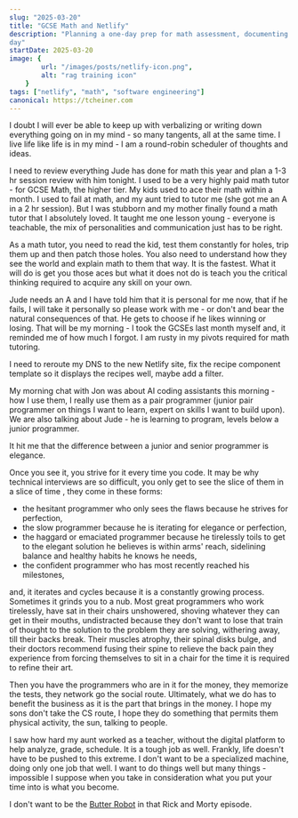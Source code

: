 ```yaml
---
slug: "2025-03-20"
title: "GCSE Math and Netlify"
description: "Planning a one-day prep for math assessment, documenting Netlify deploy and engineering thoughts for the
day"
startDate: 2025-03-20
image: {
        url: "/images/posts/netlify-icon.png",
        alt: "rag training icon"
    }
tags: ["netlify", "math", "software engineering"]
canonical: https://tcheiner.com
---
```

I doubt I will ever be able to keep up with verbalizing or writing down everything going on in my mind - so many
tangents, all at the same time.  I live life like life is in my mind - I am a round-robin scheduler of thoughts and
ideas.

I need to review everything Jude has done for math this year and plan a 1-3 hr session review with him tonight.  I used
to be a very highly paid math tutor - for GCSE Math, the higher tier.  My kids used to ace their math within a month.
I used to fail at math, and my aunt tried to tutor me (she got me an A in a 2 hr session).  But I was stubborn and my
mother finally found a math tutor that I absolutely loved.  It taught me one lesson young - everyone is teachable, the
mix of personalities and communication just has to be right.

As a math tutor, you need to read the kid, test them constantly for holes, trip them up and then patch those holes.
You also need to understand how they see the world and explain math to them that way.  It is the fastest.  What it will
do is get you those aces but what it does not do is teach you the critical thinking required to acquire any skill on
your own.

Jude needs an A and I have told him that it is personal for me now, that if he fails, I will take it personally so
please work with me - or don't and bear the natural consequences of that.  He gets to choose if he likes winning or
losing.  That will be my morning - I took the GCSEs last month myself and, it reminded me of how much I forgot.
I am rusty in my pivots required for math tutoring.

I need to reroute my DNS to the new Netlify site, fix the recipe component template so it displays the recipes well,
maybe add a filter.

My morning chat with Jon was about AI coding assistants this morning - how I use them, I really use them as a pair
programmer (junior pair programmer on things I want to learn, expert on skills I want to build upon).  We are also
talking about Jude - he is learning to program, levels below a junior programmer.

It hit me that the difference between a junior and senior programmer is elegance.

Once you see it, you strive for it every time you code.
It may be why technical interviews are so difficult, you only get to see the slice of them in a slice of time ,
they come in these forms:
- the hesitant programmer who only sees the flaws because he strives for perfection,
- the slow programmer because he is iterating for elegance or perfection,
- the haggard or emaciated programmer because he tirelessly toils to get to the elegant solution he believes is
within arms' reach, sidelining balance and healthy habits he knows he needs,
- the confident programmer who has most recently reached his milestones,

and, it iterates and cycles because it is a constantly growing process.  Sometimes it grinds you to a nub.  Most great
programmers who work tirelessly, have sat in their chairs unshowered, shoving whatever they can get in their mouths,
undistracted because they don't want to lose that train of thought to the solution to the problem they are solving,
withering away, till their backs break.  Their muscles atrophy, their spinal disks bulge, and their doctors recommend
fusing their spine to relieve the back pain they experience from forcing themselves to sit in a chair for the time it
is required to refine their art.

Then you have the programmers who are in it for the money, they memorize the tests, they network go the social route.
Ultimately, what we do has to benefit the business as it is the part that brings in the money.  I hope my sons don't
take the CS route, I hope they do something that permits them physical activity, the sun, talking to people.

I saw how hard my aunt worked as a teacher, without the digital platform to help analyze, grade, schedule.  It is a
tough job as well.  Frankly, life doesn't have to be pushed to this extreme.  I don't want to be a specialized machine,
doing only one job that well.  I want to do things well but many things - impossible I suppose when you take in
consideration what you put your time into is what you become.

I don't want to be the [Butter Robot](https://www.youtube.com/watch?v=X7HmltUWXgs) in that Rick and Morty episode.

